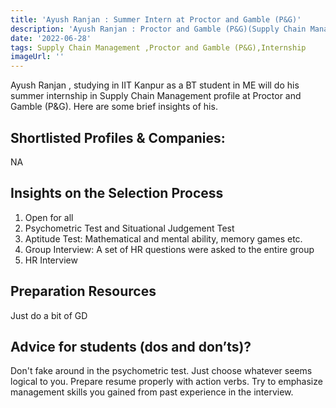 ```yaml
---
title: 'Ayush Ranjan : Summer Intern at Proctor and Gamble (P&G)'
description: 'Ayush Ranjan : Proctor and Gamble (P&G)(Supply Chain Management )'
date: '2022-06-28'
tags: Supply Chain Management ,Proctor and Gamble (P&G),Internship
imageUrl: ''
---
```


Ayush Ranjan , studying in IIT Kanpur as a BT student in ME will do
his summer internship in Supply Chain Management  profile at Proctor and Gamble (P&G). Here are some brief
insights of his.

## Shortlisted Profiles & Companies:
NA

## Insights on the Selection Process
1. Open for all
2. Psychometric Test and Situational Judgement Test
3. Aptitude Test: Mathematical and mental ability, memory  games etc. 
4. Group Interview: A set of HR questions were asked to the  entire group
5. HR Interview


##  Preparation Resources
Just do a bit of GD

## Advice for students (dos and don’ts)? 
Don't fake around in the psychometric test. Just choose whatever seems logical to you. Prepare resume properly with action verbs. Try to emphasize management skills you gained from past experience in the interview.

